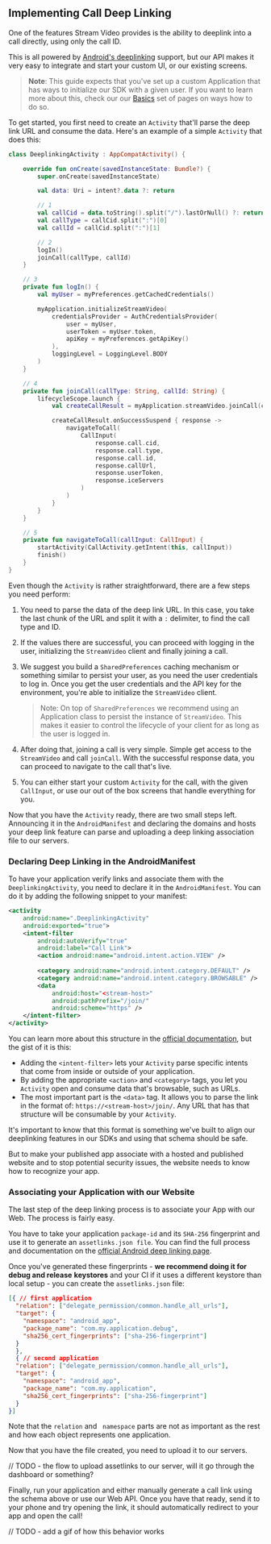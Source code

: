 ## Implementing Call Deep Linking

One of the features Stream Video provides is the ability to deeplink into a call directly, using only the call ID.

This is all powered by [Android's deeplinking](https://developer.android.com/training/app-links/deep-linking) support, but our API makes it very easy to integrate and start your custom UI, or our existing screens.

> **Note**: This guide expects that you've set up a custom Application that has ways to initialize our SDK with a given user. If you want to learn more about this, check our our [Basics](TODO) set of pages on ways how to do so.

To get started, you first need to create an `Activity` that'll parse the deep link URL and consume the data. Here's an example of a simple `Activity` that does this:

```kotlin
class DeeplinkingActivity : AppCompatActivity() {

    override fun onCreate(savedInstanceState: Bundle?) {
        super.onCreate(savedInstanceState)

        val data: Uri = intent?.data ?: return

        // 1
        val callCid = data.toString().split("/").lastOrNull() ?: return
        val callType = callCid.split(":")[0]
        val callId = callCid.split(":")[1]

        // 2
        logIn()
        joinCall(callType, callId)
    }

    // 3
    private fun logIn() {
        val myUser = myPreferences.getCachedCredentials()

        myApplication.initializeStreamVideo(
            credentialsProvider = AuthCredentialsProvider(
                user = myUser,
                userToken = myUser.token,
                apiKey = myPreferences.getApiKey()
            ),
            loggingLevel = LoggingLevel.BODY
        )
    }

    // 4
    private fun joinCall(callType: String, callId: String) {
        lifecycleScope.launch {
            val createCallResult = myApplication.streamVideo.joinCall(callType, callId)

            createCallResult.onSuccessSuspend { response ->
                navigateToCall(
                    CallInput(
                        response.call.cid,
                        response.call.type,
                        response.call.id,
                        response.callUrl,
                        response.userToken,
                        response.iceServers
                    )
                )
            }
        }
    }

    // 5
    private fun navigateToCall(callInput: CallInput) {
        startActivity(CallActivity.getIntent(this, callInput))
        finish()
    }
}
```

Even though the `Activity` is rather straightforward, there are a few steps you need perform:

1. You need to parse the data of the deep link URL. In this case, you take the last chunk of the URL and split it with a `:` delimiter, to find the call type and ID.

2. If the values there are successful, you can proceed with logging in the user, initializing the `StreamVideo` client and finally joining a call.

3. We suggest you build a `SharedPreferences` caching mechanism or something similar to persist your user, as you need the user credentials to log in. Once you get the user credentials and the API key for the environment, you're able to initialize the `StreamVideo` client.

   > Note: On top of `SharedPreferences` we recommend using an Application class to persist the instance of `StreamVideo`. This makes it easier to control the lifecycle of your client for as long as the user is logged in.

4. After doing that, joining a call is very simple. Simple get access to the `StreamVideo` and call `joinCall`. With the successful response data, you can proceed to navigate to the call that's live.

5. You can either start your custom `Activity` for the call, with the given `CallInput`, or use our out of the box screens that handle everything for you.

Now that you have the `Activity` ready, there are two small steps left. Announcing it in the `AndroidManifest` and declaring the domains and hosts your deep link feature can parse and uploading a deep linking association file to our servers.

### Declaring Deep Linking in the AndroidManifest

To have your application verify links and associate them with the `DeeplinkingActivity`, you need to declare it in the `AndroidManifest`. You can do it by adding the following snippet to your manifest:

```xml
<activity
    android:name=".DeeplinkingActivity"
    android:exported="true">
    <intent-filter
        android:autoVerify="true" 
        android:label="Call Link">
        <action android:name="android.intent.action.VIEW" />
    
        <category android:name="android.intent.category.DEFAULT" />
        <category android:name="android.intent.category.BROWSABLE" />
        <data
            android:host="<stream-host>"
            android:pathPrefix="/join/"
            android:scheme="https" />
    </intent-filter>
</activity>
```

You can learn more about this structure in the [official documentation](https://developer.android.com/training/app-links/deep-linking), but the gist of it is this:

* Adding the `<intent-filter>` lets your `Activity` parse specific intents that come from inside or outside of your application.
* By adding the appropriate `<action>` and `<category>` tags, you let you `Activity` open and consume data that's browsable, such as URLs.
* The most important part is the `<data>` tag. It allows you to parse the link in the format of: `https://<stream-host>/join/`. Any URL that has that structure will be consumable by your `Activity`.

It's important to know that this format is something we've built to align our deeplinking features in our SDKs and using that schema should be safe.

But to make your published app associate with a hosted and published website and to stop potential security issues, the website needs to know how to recognize your app.

### Associating your Application with our Website

The last step of the deep linking process is to associate your App with our Web. The process is fairly easy.

You have to take your application `package-id` and its `SHA-256` fingerprint and use it to generate an `assetlinks.json file`. You can find the full process and documentation on the [official Android deep linking page](https://developer.android.com/training/app-links/verify-android-applinks#web-assoc).

Once you've generated these fingerprints - **we recommend doing it for debug and release** **keystores** and your CI if it uses a different keystore than local setup - you can create the `assetlinks.json` file:

```json
[{ // first application
  "relation": ["delegate_permission/common.handle_all_urls"],
  "target": {
    "namespace": "android_app",
    "package_name": "com.my.application.debug",
    "sha256_cert_fingerprints": ["sha-256-fingerprint"]
  }
  },
  { // second application
  "relation": ["delegate_permission/common.handle_all_urls"],
  "target": {
    "namespace": "android_app",
    "package_name": "com.my.application",
    "sha256_cert_fingerprints": ["sha-256-fingerprint"]
  }
}]
```

Note that the `relation` and ` namespace` parts are not as important as the rest and how each object represents one application.

Now that you have the file created, you need to upload it to our servers.

// TODO - the flow to upload assetlinks to our server, will it go through the dashboard or something?

Finally, run your application and either manually generate a call link using the schema above or use our Web API. Once you have that ready, send it to your phone and try opening the link, it should automatically redirect to your app and open the call!

// TODO - add a gif of how this behavior works
